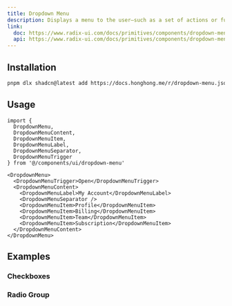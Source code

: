 ```yaml
---
title: Dropdown Menu
description: Displays a menu to the user—such as a set of actions or functions—triggered by a button.
link:
  doc: https://www.radix-ui.com/docs/primitives/components/dropdown-menu
  api: https://www.radix-ui.com/docs/primitives/components/dropdown-menu#api-reference
---
```


<ComponentPreview name='dropdown-menu/dropdown-menu' />

## Installation

```bash
pnpm dlx shadcn@latest add https://docs.honghong.me/r/dropdown-menu.json"
```

## Usage

```tsx
import {
  DropdownMenu,
  DropdownMenuContent,
  DropdownMenuItem,
  DropdownMenuLabel,
  DropdownMenuSeparator,
  DropdownMenuTrigger
} from '@/components/ui/dropdown-menu'
```

```tsx
<DropdownMenu>
  <DropdownMenuTrigger>Open</DropdownMenuTrigger>
  <DropdownMenuContent>
    <DropdownMenuLabel>My Account</DropdownMenuLabel>
    <DropdownMenuSeparator />
    <DropdownMenuItem>Profile</DropdownMenuItem>
    <DropdownMenuItem>Billing</DropdownMenuItem>
    <DropdownMenuItem>Team</DropdownMenuItem>
    <DropdownMenuItem>Subscription</DropdownMenuItem>
  </DropdownMenuContent>
</DropdownMenu>
```

## Examples

### Checkboxes

<ComponentPreview name='dropdown-menu/checkboxes' />

### Radio Group

<ComponentPreview name='dropdown-menu/radio-group' />
